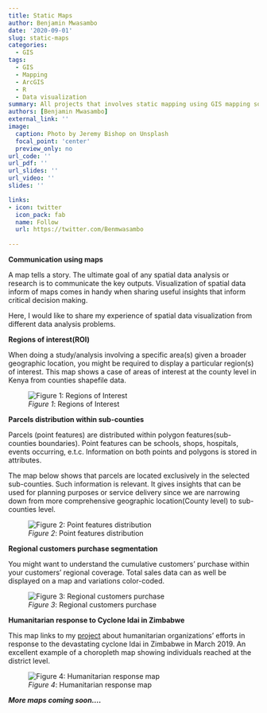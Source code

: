 ```yaml
---
title: Static Maps
author: Benjamin Mwasambo
date: '2020-09-01'
slug: static-maps
categories:
  - GIS
tags:
  - GIS
  - Mapping
  - ArcGIS
  - R
  - Data visualization
summary: All projects that involves static mapping using GIS mapping softwares and R
authors: [Benjamin Mwasambo]
external_link: ''
image:
  caption: Photo by Jeremy Bishop on Unsplash
  focal_point: 'center'
  preview_only: no
url_code: ''
url_pdf: ''
url_slides: ''
url_video: ''
slides: ''

links:
- icon: twitter
  icon_pack: fab
  name: Follow
  url: https://twitter.com/Benmwasambo
  
---
```


**Communication using maps**

A map tells a story. The ultimate goal of any spatial data analysis or research is to communicate the key outputs. Visualization of spatial data inform of maps comes in handy when sharing useful insights that inform critical decision making. 

Here, I would like to share my experience of spatial data visualization from different data analysis problems.

**Regions of interest(ROI)**

When doing a study/analysis involving a specific  area(s) given a broader geographic location, you might be required to display a particular region(s) of interest. This map shows a case of areas of interest at the county level in Kenya from counties shapefile data.

![*Figure 1*: Regions of Interest](/media/Roi.jpeg)

**Parcels distribution within sub-counties**

Parcels (point features) are distributed within polygon features(sub-counties boundaries). Point features can be schools, shops, hospitals, events occurring, e.t.c. Information on both points and polygons is stored in attributes. 

The map below shows that parcels are located exclusively in the selected sub-counties. Such information is relevant. It gives insights that can be used for planning purposes or service delivery since we are narrowing down from more comprehensive geographic location(County level) to sub-counties level. 

![*Figure 2*: Point features distribution](/media/Parcels.jpeg)

**Regional customers purchase segmentation**

You might want to understand the cumulative customers' purchase within your customers' regional coverage. Total sales data can as well be displayed on a map and variations  color-coded. 

![*Figure 3*: Regional customers purchase](/media/Purchase.jpeg)

**Humanitarian response to Cyclone Idai in Zimbabwe**

This map links to my [project](https://benmwasambo.shinyapps.io/zimbabwe_cyclone/) about humanitarian organizations'  efforts in response to the devastating cyclone Idai in Zimbabwe in March 2019. An excellent example of a choropleth map showing individuals reached at the district level.

![*Figure 4*: Humanitarian response map](/media/Zimbabwe.jpeg)


***More maps coming soon....***



